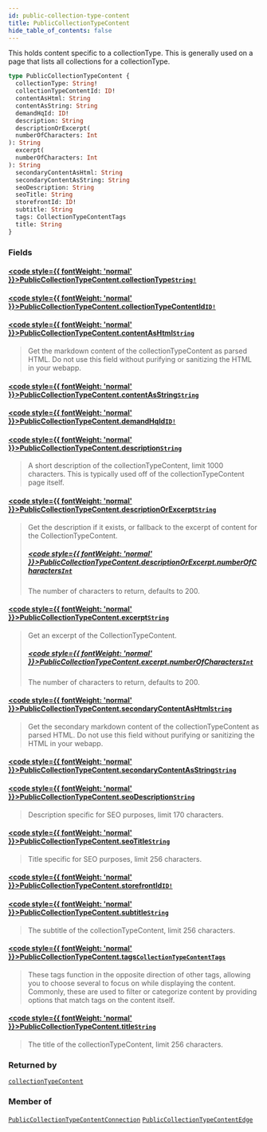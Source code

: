 ```yaml
---
id: public-collection-type-content
title: PublicCollectionTypeContent
hide_table_of_contents: false
---
```








This holds content specific to a collectionType. This is generally used on a
page that lists all collections for a collectionType.

```graphql
type PublicCollectionTypeContent {
  collectionType: String!
  collectionTypeContentId: ID!
  contentAsHtml: String
  contentAsString: String
  demandHqId: ID!
  description: String
  descriptionOrExcerpt(
  numberOfCharacters: Int
): String
  excerpt(
  numberOfCharacters: Int
): String
  secondaryContentAsHtml: String
  secondaryContentAsString: String
  seoDescription: String
  seoTitle: String
  storefrontId: ID!
  subtitle: String
  tags: CollectionTypeContentTags
  title: String
}
```


### Fields

#### [<code style={{ fontWeight: 'normal' }}>PublicCollectionTypeContent.<b>collectionType</b></code>](#)<Bullet />[`String!`](/demand/api/graphql-storefront/reference/scalars/string) <Badge class="secondary" text="non-null"/> <Badge class="secondary" text="scalar"/>
> 
> 

#### [<code style={{ fontWeight: 'normal' }}>PublicCollectionTypeContent.<b>collectionTypeContentId</b></code>](#)<Bullet />[`ID!`](/demand/api/graphql-storefront/reference/scalars/id) <Badge class="secondary" text="non-null"/> <Badge class="secondary" text="scalar"/>
> 
> 

#### [<code style={{ fontWeight: 'normal' }}>PublicCollectionTypeContent.<b>contentAsHtml</b></code>](#)<Bullet />[`String`](/demand/api/graphql-storefront/reference/scalars/string) <Badge class="secondary" text="scalar"/>
> Get the markdown content of the collectionTypeContent as parsed HTML. Do not
use this field without purifying or sanitizing the HTML in your webapp.
> 

#### [<code style={{ fontWeight: 'normal' }}>PublicCollectionTypeContent.<b>contentAsString</b></code>](#)<Bullet />[`String`](/demand/api/graphql-storefront/reference/scalars/string) <Badge class="secondary" text="scalar"/>
> 
> 

#### [<code style={{ fontWeight: 'normal' }}>PublicCollectionTypeContent.<b>demandHqId</b></code>](#)<Bullet />[`ID!`](/demand/api/graphql-storefront/reference/scalars/id) <Badge class="secondary" text="non-null"/> <Badge class="secondary" text="scalar"/>
> 
> 

#### [<code style={{ fontWeight: 'normal' }}>PublicCollectionTypeContent.<b>description</b></code>](#)<Bullet />[`String`](/demand/api/graphql-storefront/reference/scalars/string) <Badge class="secondary" text="scalar"/>
> A short description of the collectionTypeContent, limit 1000 characters. This
is typically used off of the collectionTypeContent page itself.
> 

#### [<code style={{ fontWeight: 'normal' }}>PublicCollectionTypeContent.<b>descriptionOrExcerpt</b></code>](#)<Bullet />[`String`](/demand/api/graphql-storefront/reference/scalars/string) <Badge class="secondary" text="scalar"/>
> Get the description if it exists, or fallback to the excerpt of content for the CollectionTypeContent.
> ##### [<code style={{ fontWeight: 'normal' }}>PublicCollectionTypeContent.descriptionOrExcerpt.<b>numberOfCharacters</b></code>](#)<Bullet />[`Int`](/demand/api/graphql-storefront/reference/scalars/int) <Badge class="secondary" text="scalar"/>
> The number of characters to return, defaults to 200.
> 

#### [<code style={{ fontWeight: 'normal' }}>PublicCollectionTypeContent.<b>excerpt</b></code>](#)<Bullet />[`String`](/demand/api/graphql-storefront/reference/scalars/string) <Badge class="secondary" text="scalar"/>
> Get an excerpt of the CollectionTypeContent.
> ##### [<code style={{ fontWeight: 'normal' }}>PublicCollectionTypeContent.excerpt.<b>numberOfCharacters</b></code>](#)<Bullet />[`Int`](/demand/api/graphql-storefront/reference/scalars/int) <Badge class="secondary" text="scalar"/>
> The number of characters to return, defaults to 200.
> 

#### [<code style={{ fontWeight: 'normal' }}>PublicCollectionTypeContent.<b>secondaryContentAsHtml</b></code>](#)<Bullet />[`String`](/demand/api/graphql-storefront/reference/scalars/string) <Badge class="secondary" text="scalar"/>
> Get the secondary markdown content of the collectionTypeContent as parsed
HTML. Do not use this field without purifying or sanitizing the HTML in your webapp.
> 

#### [<code style={{ fontWeight: 'normal' }}>PublicCollectionTypeContent.<b>secondaryContentAsString</b></code>](#)<Bullet />[`String`](/demand/api/graphql-storefront/reference/scalars/string) <Badge class="secondary" text="scalar"/>
> 
> 

#### [<code style={{ fontWeight: 'normal' }}>PublicCollectionTypeContent.<b>seoDescription</b></code>](#)<Bullet />[`String`](/demand/api/graphql-storefront/reference/scalars/string) <Badge class="secondary" text="scalar"/>
> Description specific for SEO purposes, limit 170 characters.
> 

#### [<code style={{ fontWeight: 'normal' }}>PublicCollectionTypeContent.<b>seoTitle</b></code>](#)<Bullet />[`String`](/demand/api/graphql-storefront/reference/scalars/string) <Badge class="secondary" text="scalar"/>
> Title specific for SEO purposes, limit 256 characters.
> 

#### [<code style={{ fontWeight: 'normal' }}>PublicCollectionTypeContent.<b>storefrontId</b></code>](#)<Bullet />[`ID!`](/demand/api/graphql-storefront/reference/scalars/id) <Badge class="secondary" text="non-null"/> <Badge class="secondary" text="scalar"/>
> 
> 

#### [<code style={{ fontWeight: 'normal' }}>PublicCollectionTypeContent.<b>subtitle</b></code>](#)<Bullet />[`String`](/demand/api/graphql-storefront/reference/scalars/string) <Badge class="secondary" text="scalar"/>
> The subtitle of the collectionTypeContent, limit 256 characters.
> 

#### [<code style={{ fontWeight: 'normal' }}>PublicCollectionTypeContent.<b>tags</b></code>](#)<Bullet />[`CollectionTypeContentTags`](/demand/api/graphql-storefront/reference/objects/collection-type-content-tags) <Badge class="secondary" text="object"/>
> These tags function in the opposite direction of other tags, allowing you to
choose several to focus on while displaying the content.
Commonly, these are used to filter or categorize content by providing options that match tags on the content itself.
> 

#### [<code style={{ fontWeight: 'normal' }}>PublicCollectionTypeContent.<b>title</b></code>](#)<Bullet />[`String`](/demand/api/graphql-storefront/reference/scalars/string) <Badge class="secondary" text="scalar"/>
> The title of the collectionTypeContent, limit 256 characters.
> 



### Returned by

[`collectionTypeContent`](/demand/api/graphql-storefront/reference/queries/collection-type-content)  <Badge class="secondary" text="query"/>

### Member of

[`PublicCollectionTypeContentConnection`](/demand/api/graphql-storefront/reference/objects/public-collection-type-content-connection)  <Badge class="secondary" text="object"/><Bullet />[`PublicCollectionTypeContentEdge`](/demand/api/graphql-storefront/reference/objects/public-collection-type-content-edge)  <Badge class="secondary" text="object"/>




